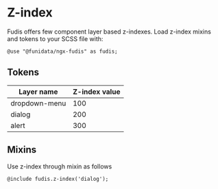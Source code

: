 
<Meta title="Foundations/Layers" />

# Z-index

Fudis offers few component layer based z-indexes. Load z-index mixins and tokens to your SCSS file with:

```
@use "@funidata/ngx-fudis" as fudis;
```

## Tokens

| Layer name    | Z-index value |
| ------------- | ------------- |
| dropdown-menu | 100           |
| dialog        | 200           |
| alert         | 300           |

## Mixins

Use z-index through mixin as follows

```
@include fudis.z-index('dialog');
```
